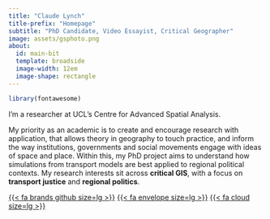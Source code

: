 ```yaml
---
title: "Claude Lynch"
title-prefix: "Homepage"
subtitle: "PhD Candidate, Video Essayist, Critical Geographer"
image: assets/gsphoto.png
about:
  id: main-bit
  template: broadside
  image-width: 12em
  image-shape: rectangle
---
```


```r
library(fontawesome)
```

::: {#main-bit}
I'm a researcher at UCL's Centre for Advanced Spatial Analysis. 

My priority as an academic is to create and encourage research with application, that allows theory in geography to touch practice, and inform the way institutions, governments and social movements engage with ideas of space and place. Within this, my PhD project aims to understand how simulations from transport models are best applied to regional political contexts. My research interests sit across **critical GIS**, with a focus on **transport justice** and **regional politics**.

[{{< fa brands github size=lg >}}](https://github.com/siskiyoucedar) [{{< fa envelope size=lg >}}](mailto:claude.lynch.15@ucl.ac.uk) [{{< fa cloud size=lg >}}](https://claudelynch.bsky.social)

:::
